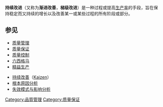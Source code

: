 {{Link style|time=2015-12-13T13:45:18+00:00}}
'''持续改进'''（又称为'''渐进改善'''，'''梯级改进'''）是一种过程或提高[[生产率|生产率]]的手段，旨在保持稳定而又持续的增长以及改善某一或某些过程的所有阶段或部分。

== 参见 ==
* [[质量管理|质量管理]]
* [[质量保证|质量保证]]
* [[质量控制|质量控制]]
* [[六标准差|六西格马]]
* [[精益生产|精益生产]]

* [[持续改善|持续改善]]（[[:en:Kaizen|Kaizen]]）
* [[根本原因分析|根本原因分析]]
* [[失效模式与影响分析|失效模式与影响分析]]
{{Mgmt-stub}}

[[Category:品質管理|Category:品質管理]]
[[Category:质量保证|Category:质量保证]]